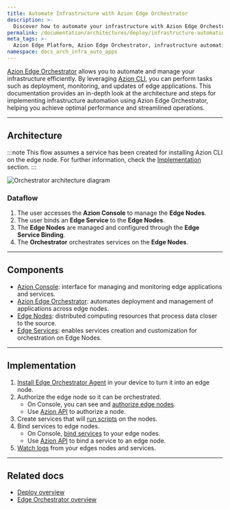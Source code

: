 ```yaml
---
title: Automate Infrastructure with Azion Edge Orchestrator
description: >-
  Discover how to automate your infrastructure with Azion Edge Orchestrator, focusing on efficient edge node management and streamlined operations for enhanced performance.
permalink: /documentation/architectures/deploy/infrastructure-automation/
meta_tags: >-
  Azion Edge Platform, Azion Edge Orchestrator, infrastructure automation, Azion CLI, edge nodes management, application delivery, performance optimization 
namespace: docs_arch_infra_auto_apps
---
```


[Azion Edge Orchestrator](/en/documentation/products/deploy/edge-orchestrator/) allows you to automate and manage your infrastructure efficiently. By leveraging [Azion CLI](/en/documentation/products/azion-cli/overview/), you can perform tasks such as deployment, monitoring, and updates of edge applications. This documentation provides an in-depth look at the architecture and steps for implementing infrastructure automation using Azion Edge Orchestrator, helping you achieve optimal performance and streamlined operations.

---

## Architecture

:::note
This flow assumes a service has been created for installing Azion CLI on the edge node. For further information, check the [Implementation](#implementation) section.
:::

![Orchestrator architecture diagram](/assets/docs/images/uploads/infrastructure-arch.png)


### Dataflow

1. The user accesses the **Azion Console** to manage the **Edge Nodes**.
2. The user binds an **Edge Service** to the **Edge Nodes**.
3. The **Edge Nodes** are managed and configured through the **Edge Service Binding**.
4. The **Orchestrator** orchestrates services on the **Edge Nodes**.

---

## Components

- [Azion Console](/en/documentation/products/guides/how-to-access-azion-console/): interface for managing and monitoring edge applications and services.
- [Azion Edge Orchestrator](/en/documentation/products/deploy/edge-orchestrator/): automates deployment and management of applications across edge nodes.
- [Edge Nodes](/en/documentation/products/deploy/edge-orchestrator/edge-node/): distributed computing resources that process data closer to the source.
- [Edge Services](/en/documentation/products/deploy/edge-orchestrator/edge-services/): enables services creation and customization for orchestration on Edge Nodes.

---

## Implementation

1. [Install Edge Orchestrator Agent](/en/documentation/products/guides/deploy/install-orchestrator-agent/) in your device to turn it into an edge node.
2. Authorize the edge node so it can be orchestrated.
    - On Console, you can see and [authorize edge nodes](/en/documentation/products/guides/deploy/authorize-an-edge-node/).
    - Use [Azion API](https://api.azion.com/#e6a19e66-71e9-4b10-b50c-c0e0684bf458) to authorize a node.
3. Create services that will [run scripts](/en/documentation/products/guides/deploy/advanced/run-scripts/) on the nodes.
4. Bind services to edge nodes.
    - On Console, [bind services](/en/documentation/products/guides/deploy/bind-service-node/) to your edge nodes.
    - Use [Azion API](https://api.azion.com/#230b2947-a706-4143-ae96-3115b8ecd333) to bind a service to an edge node.
5. [Watch logs](/en/documentation/products/guides/deploy/watch-logs/) from your edges nodes and services.

---

## Related docs

- [Deploy overview](/en/documentation/products/deploy/overview/)
- [Edge Orchestrator overview](/en/documentation/products/deploy/edge-orchestrator/)
  